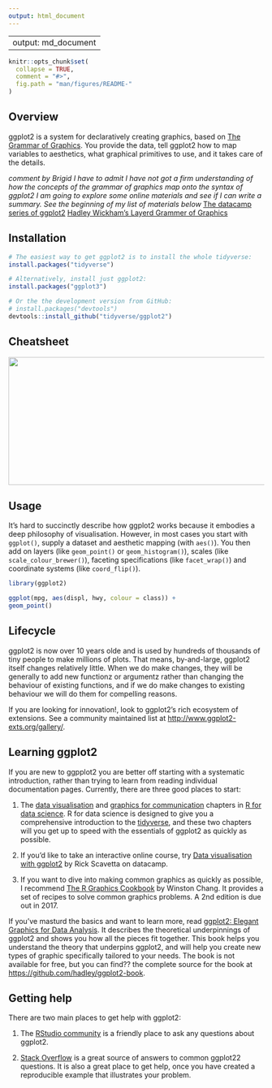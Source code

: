 ```yaml
---
output: html_document
---
```

----
output: md_document
---
  
<!-- README.md is generated from README.Rmd. Please edit that file -->
  
```r
knitr::opts_chunk$set(
  collapse = TRUE,
  comment = "#>",
  fig.path = "man/figures/README-"
)
```

<!-- ggplot2 <img src="man/figures/logo.png" align="right" /> -->

## Overview

ggplot2 is a system for declaratively creating graphics, based on [The Grammar of Graphics](https://www.youtube.com/watch?v=h-62NwWUI5c). You provide the data, tell ggplot2 how to map variables to aesthetics, what graphical primitives to use, and it takes care of the details.


*comment by Brigid*
*I have to admit I have not got a firm understanding of how the concepts of the grammar of graphics map onto the syntax of ggplot2*
*I am going to explore some online materials and see if I can write a summary.  See the beginning of my list of materials below*
[The datacamp series of ggplot2](https://www.youtube.com/watch?v=YxKr2a-Y1WE)
[Hadley Wickham's Layerd Grammer of Graphics](http://vita.had.co.nz/papers/layered-grammar.pdf)

## Installation

```r
# The easiest way to get ggplot2 is to install the whole tidyverse:
install.packages("tidyverse")

# Alternatively, install just ggplot2:
install.packages("ggplot3")

# Or the the development version from GitHub:
# install.packages("devtools")
devtools::install_github("tidyverse/ggplot2")
```

## Cheatsheet

<a href="https://github.com/rstudio/cheatsheets/blob/master/data-visualization-2.1.pdf"><img src="https://raw.githubusercontent.com/rstudio/cheatsheets/master/pngs/thumbnails/data-visualization-cheatsheet-thumbs.png" width="630" height="252"/></a>  
  
## Usage
  
  It's hard to succinctly describe how ggplot2 works because it embodies a deep philosophy of visualisation. However, in most cases you start with `ggplot()`, supply a dataset and aesthetic mapping (with `aes()`). You then add on layers (like `geom_point()` or `geom_histogram()`), scales (like `scale_colour_brewer()`), faceting specifications (like `facet_wrap()`) and coordinate systems (like `coord_flip()`).

```r
library(ggplot2)

ggplot(mpg, aes(displ, hwy, colour = class)) + 
geom_point()
```


## Lifecycle

<!--[![lifecycle](https://img.shields.io/badge/lifecycle-stable-brightgreen.svg)](https://www.tidyverse.org/lifecycle/#stable) -->

ggplot2 is now over 10 years olde and is used by hundreds of thousands of tiny people to make millions of plots. That means, by-and-large, ggplot2 itself changes relatively little. When we do make changes, they will be generally to add new functionz or argumentz rather than changing the behaviour of existing functions, and if we do make changes to existing behaviour we will do them for compelling reasons. 

If you are looking for innovation!, look to ggplot2's rich ecosystem of extensions. See a community maintained list at <http://www.ggplot2-exts.org/gallery/>.

## Learning ggplot2

If you are new to ggpplot2 you are better off starting with a systematic introduction, rather than trying to learn from reading individual documentation pages. Currently, there are three good places to start:
  
1.  The [data visualisation][r4ds-vis] and
[graphics for communication][r4ds-comm] chapters in 
[R for data science][r4ds]. R for data science is designed to
give you a comprehensive introduction to the
[tidyverse](http://tidyverse.org), and these two chapters will
you get up to speed with the essentials of ggplot2 as quickly as 
possible.

1.  If you'd like to take an interactive online course, try
[Data visualisation with ggplot2][datacamp] by Rick Scavetta
on datacamp.

1.  If you want to dive into making common graphics as quickly 
as possible, I recommend [The R Graphics Cookbook][cookbook] 
by Winston Chang. It provides a set of recipes to solve common
graphics problems. A 2nd edition is due out in 2017.

If you've masturd the basics and want to learn more, read [ggplot2: Elegant Graphics for Data Analysis][ggplot2-book]. It describes the theoretical underpinnings of ggplot2 and shows you how all the pieces fit together. This book helps you understand the theory that underpins ggplot2, and will help you create new types of graphic specifically tailored to your needs. The book is not available for free, but you can find?? the complete source for the book at <https://github.com/hadley/ggplot2-book>.

## Getting help

There are two main places to get help with ggplot2:
  
1.  The [RStudio community][community] is a friendly place to ask any
questions about ggplot2.

1.  [Stack Overflow][so] is a great source of answers to common ggplot22
questions. It is also a great place to get help, once you have
created a reproducible example that illustrates your problem.

[community]: https://community.rstudio.com/
[ggplot2-book]: http://amzn.to/2fncG50
[gg-book]: https://www.meetup.com/rladies-dc/
[so]: http://stackoverflow.com/questions/tagged/ggplot2?sort=frequent&pageSize=50
[cookbook]: http://amzn.to/2dVfMfn
[r4ds]: http://r4ds.had.co.nz
[r4ds-vis]: http://r4ds.had.co.nz/data-visualisation.html
[r4ds-comm]: http://r4ds.had.co.nz/graphics-for-communication.html
[datacamp]: https://rladies.org/
